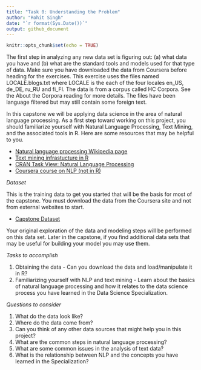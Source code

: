 ---
title: "Task 0: Understanding the Problem"
author: "Rohit Singh"
date: "`r format(Sys.Date())`"
output: github_document
---

```{r setup, include=FALSE}
knitr::opts_chunk$set(echo = TRUE)
```

The first step in analyzing any new data set is figuring out: (a) what data you have and (b) what are the standard tools and models used for that type of data. Make sure you have downloaded the data from Coursera before heading for the exercises. This exercise uses the files named LOCALE.blogs.txt where LOCALE is the each of the four locales en_US, de_DE, ru_RU and fi_FI. The data is from a corpus called HC Corpora. See the About the Corpora reading for more details. The files have been language filtered but may still contain some foreign text.

In this capstone we will be applying data science in the area of natural language processing. As a first step toward working on this project, you should familiarize yourself with Natural Language Processing, Text Mining, and the associated tools in R. Here are some resources that may be helpful to you.

* [Natural language processing Wikipedia page](https://en.wikipedia.org/wiki/Natural_language_processing)
* [Text mining infrastucture in R](http://www.jstatsoft.org/v25/i05/)
* [CRAN Task View: Natural Language Processing](http://cran.r-project.org/web/views/NaturalLanguageProcessing.html)
* [Coursera course on NLP (not in R)](https://www.coursera.org/course/nlp)

_Dataset_

This is the training data to get you started that will be the basis for most of the capstone. You must download the data from the Coursera site and not from external websites to start.

* [Capstone Dataset](https://d396qusza40orc.cloudfront.net/dsscapstone/dataset/Coursera-SwiftKey.zip)

Your original exploration of the data and modeling steps will be performed on this data set. Later in the capstone, if you find additional data sets that may be useful for building your model you may use them.

_Tasks to accomplish_

1. Obtaining the data - Can you download the data and load/manipulate it in R?
2. Familiarizing yourself with NLP and text mining - Learn about the basics of natural language processing and how it relates to the data science process you have learned in the Data Science Specialization.

_Questions to consider_

1. What do the data look like?
2. Where do the data come from?
3. Can you think of any other data sources that might help you in this project?
4. What are the common steps in natural language processing?
5. What are some common issues in the analysis of text data?
6. What is the relationship between NLP and the concepts you have learned in the Specialization?